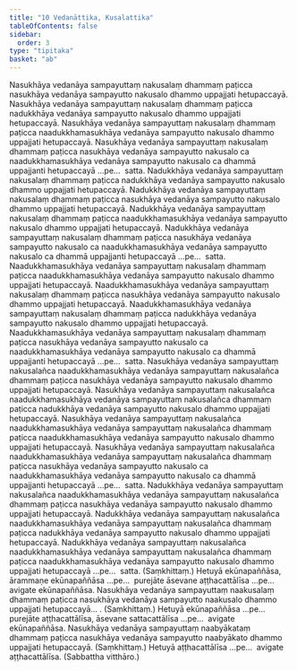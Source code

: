 ```yaml
---
title: "10 Vedanāttika, Kusalattika"
tableOfContents: false
sidebar:
  order: 3
type: "tipitaka"
basket: "ab"
---
```



<DynamicBreadcrumb />

<Division number="39">

<Paragraph number="93">
Nasukhāya vedanāya sampayuttaṃ nakusalaṃ dhammaṃ paṭicca nasukhāya vedanāya sampayutto nakusalo dhammo uppajjati hetupaccayā. Nasukhāya vedanāya sampayuttaṃ nakusalaṃ dhammaṃ paṭicca nadukkhāya vedanāya sampayutto nakusalo dhammo uppajjati hetupaccayā. Nasukhāya vedanāya sampayuttaṃ nakusalaṃ dhammaṃ paṭicca naadukkhamasukhāya vedanāya sampayutto nakusalo dhammo uppajjati hetupaccayā. Nasukhāya vedanāya sampayuttaṃ nakusalaṃ dhammaṃ paṭicca nasukhāya vedanāya sampayutto nakusalo ca naadukkhamasukhāya vedanāya sampayutto nakusalo ca dhammā uppajjanti hetupaccayā …pe…  satta.
</Paragraph>

<Paragraph number="94">
Nadukkhāya vedanāya sampayuttaṃ nakusalaṃ dhammaṃ paṭicca nadukkhāya vedanāya sampayutto nakusalo dhammo uppajjati hetupaccayā. Nadukkhāya vedanāya sampayuttaṃ nakusalaṃ dhammaṃ paṭicca nasukhāya vedanāya sampayutto nakusalo dhammo uppajjati hetupaccayā. Nadukkhāya vedanāya sampayuttaṃ nakusalaṃ dhammaṃ paṭicca naadukkhamasukhāya vedanāya sampayutto nakusalo dhammo uppajjati hetupaccayā. Nadukkhāya vedanāya sampayuttaṃ nakusalaṃ dhammaṃ paṭicca nasukhāya vedanāya sampayutto nakusalo ca naadukkhamasukhāya vedanāya sampayutto nakusalo ca dhammā uppajjanti hetupaccayā …pe…  satta.
</Paragraph>

<Paragraph number="95">
Naadukkhamasukhāya vedanāya sampayuttaṃ nakusalaṃ dhammaṃ paṭicca naadukkhamasukhāya vedanāya sampayutto nakusalo dhammo uppajjati hetupaccayā. Naadukkhamasukhāya vedanāya sampayuttaṃ nakusalaṃ dhammaṃ paṭicca nasukhāya vedanāya sampayutto nakusalo dhammo uppajjati hetupaccayā. Naadukkhamasukhāya vedanāya sampayuttaṃ nakusalaṃ dhammaṃ paṭicca nadukkhāya vedanāya sampayutto nakusalo dhammo uppajjati hetupaccayā. Naadukkhamasukhāya vedanāya sampayuttaṃ nakusalaṃ dhammaṃ paṭicca nasukhāya vedanāya sampayutto nakusalo ca naadukkhamasukhāya vedanāya sampayutto nakusalo ca dhammā uppajjanti hetupaccayā …pe…  satta.
</Paragraph>

</Division>
<Division number="40">

<Paragraph number="96">
Nasukhāya vedanāya sampayuttaṃ nakusalañca naadukkhamasukhāya vedanāya sampayuttaṃ nakusalañca dhammaṃ paṭicca nasukhāya vedanāya sampayutto nakusalo dhammo uppajjati hetupaccayā. Nasukhāya vedanāya sampayuttaṃ nakusalañca naadukkhamasukhāya vedanāya sampayuttaṃ nakusalañca dhammaṃ paṭicca nadukkhāya vedanāya sampayutto nakusalo dhammo uppajjati hetupaccayā. Nasukhāya vedanāya sampayuttaṃ nakusalañca naadukkhamasukhāya vedanāya sampayuttaṃ nakusalañca dhammaṃ paṭicca naadukkhamasukhāya vedanāya sampayutto nakusalo dhammo uppajjati hetupaccayā. Nasukhāya vedanāya sampayuttaṃ nakusalañca naadukkhamasukhāya vedanāya sampayuttaṃ nakusalañca dhammaṃ paṭicca nasukhāya vedanāya sampayutto nakusalo ca naadukkhamasukhāya vedanāya sampayutto nakusalo ca dhammā uppajjanti hetupaccayā …pe…  satta.
</Paragraph>

<Paragraph number="97">
Nadukkhāya vedanāya sampayuttaṃ nakusalañca naadukkhamasukhāya vedanāya sampayuttaṃ nakusalañca dhammaṃ paṭicca nasukhāya vedanāya sampayutto nakusalo dhammo uppajjati hetupaccayā. Nadukkhāya vedanāya sampayuttaṃ nakusalañca naadukkhamasukhāya vedanāya sampayuttaṃ nakusalañca dhammaṃ paṭicca nadukkhāya vedanāya sampayutto nakusalo dhammo uppajjati hetupaccayā. Nadukkhāya vedanāya sampayuttaṃ nakusalañca naadukkhamasukhāya vedanāya sampayuttaṃ nakusalañca dhammaṃ paṭicca naadukkhamasukhāya vedanāya sampayutto nakusalo dhammo uppajjati hetupaccayā …pe…  satta. (Saṃkhittaṃ.)
</Paragraph>

<Paragraph number="98">
Hetuyā ekūnapaññāsa, ārammaṇe ekūnapaññāsa …pe…  purejāte āsevane aṭṭhacattālīsa …pe…  avigate ekūnapaññāsa.
</Paragraph>

</Division>
<Division number="41">

<Paragraph number="99">
Nasukhāya vedanāya sampayuttaṃ naakusalaṃ dhammaṃ paṭicca nasukhāya vedanāya sampayutto naakusalo dhammo uppajjati hetupaccayā… . (Saṃkhittaṃ.)
</Paragraph>

<Paragraph number="100">
Hetuyā ekūnapaññāsa …pe…  purejāte aṭṭhacattālīsa, āsevane sattacattālīsa …pe…  avigate ekūnapaññāsa.
</Paragraph>

</Division>
<Division number="42">

<Paragraph number="101">
Nasukhāya vedanāya sampayuttaṃ naabyākataṃ dhammaṃ paṭicca nasukhāya vedanāya sampayutto naabyākato dhammo uppajjati hetupaccayā. (Saṃkhittaṃ.)
</Paragraph>

<Paragraph number="102">
Hetuyā aṭṭhacattālīsa …pe…  avigate aṭṭhacattālīsa. (Sabbattha vitthāro.)
</Paragraph>
</Division>